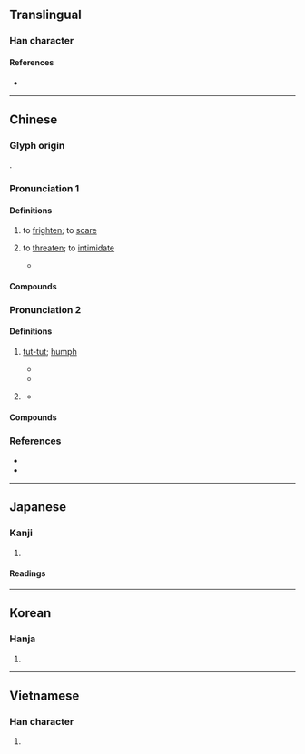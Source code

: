 {{also|吓}}
{{character info}}
==Translingual==

===Han character===
{{Han char|rn=30|rad=口|as=14|sn=17|four=64031|canj=RGCC|ids=⿰口赫,⿰哧赤}}

====References====
* {{Han ref|kx=0211.370|dkj=04459|dj=0434.290|hdz=10695.100|uh=5687|ud=22151|bh=C07E|bd=49278}}

----

==Chinese==
{{zh-forms|s=吓|alt=哧,𠵢}}

===Glyph origin===
{{Han etym}}
{{Han compound|口|赫|ls=psc|c1=s|c2=p}}.

===Pronunciation 1===
{{zh-pron
|m=xià,hè
|m_note=xià - vernacular; hè - literary (stronger connotation of “to intimidate” than “to scare”)
|m-s=
|c=haak3
|c-t=
|g=
|h=gd=hag5
|j=
|mb=hiă
|md=hiáh/háik
|md_note=hiáh - vernacular; háik - literary
|mn=qz,xm:hà/qz:hiak/tw,xm,zz:hek/qz,tw,xm:heh/zz:heeh/hiahⁿ/twv:hat/twv:hehⁿ
|mn_note=hà/hiak/hek - literary; heh/heeh/hehⁿ/hiahⁿ - vernacular
|mn-t=hêh4
|w=4haq
|x=
|mc=y
|oc=y
|cat=v
}}

====Definitions====
{{zh-hanzi}}

# to [[frighten]]; to [[scare]]
#: {{zh-x|驚嚇|to frighten}}
#: {{zh-x|嚇 死 寶寶{bao} 了！|(You) '''scared''' me! [Internet slang, usually by females]}}
#: {{zh-x|我 被 這 情景 嚇 到 了。|I was '''frightened''' by the sight.}}
#: {{zh-x|她 咳嗽 的 聲音 很 大，嚇 了 我 一 跳。|Her huge cough startled me.}}
# {{zh-no-solo}} to [[threaten]]; to [[intimidate]]
#: {{zh-x|恫嚇{hè}|to intimidate}}
#* {{zh-x|今 子 欲 以 子 之 ^梁 ^國 而 嚇{hè} 我 邪？|Do you wish now, in your possession of the kingdom of Liang, to '''frighten''' me with a similar scream?' (transl. James Legge) |ref=Zhuangzi}}

====Compounds====
{{zh-der|fold=1|哄嚇騙詐|嚇一跳|嚇住|嚇呆|嚇唬|嚇壞|嚇怕|嚇昏|嚇死|嚇眉唬眼|嚇詐|嚇跑|嚇阻|威嚇|恐嚇|恐嚇罪|恫嚇|瞞神嚇鬼|虎嚇|虛聲恫嚇|諕嚇|鎮嚇|震嚇|驚嚇|鴟嚇}}

===Pronunciation 2===
{{zh-pron
|m=hè
|c=haak1
|mn=qz:hiak/xm,zz:hek/qz,xm,zz:hiahⁿ/xm,zz:heh
|mn_note=hiak/hek - literary; hiahⁿ/heh - vernacular
|mc=2
|oc=1,2
|cat=intj
}}

====Definitions====
{{zh-hanzi}}

# {{n-g|Used to express disapproval or resentment:}} [[tut-tut]]; [[humph]]
#: {{zh-x|嚇{hè}，豈有此理！|'''Tut-tut'''! Absurd!}}
#* {{zh-x|於是 鴟 得 腐 鼠，鵷鶵{chú} 過 之，仰 而 視 之 曰：「嚇{hè}！」|ref=Zhuangzi}}
#* {{zh-x|嚇{hè}，什麼 都 瞞 不 過 我。|ref='''1921''' January, {{w|Lu Xun}}, {{w2|zh|s:故鄉|故鄉|pref=《|suf=》}}}}
# {{n-g|Used to express astonishment.}}
#: {{zh-x|嚇{hè}，這 是 怎麽 搞 的！|'''Damn'''! How has this happened?}}
#* {{zh-x|嚇{hè}，你 看，這 多麽 好 打算？|ref='''1924''', {{w|Lu Xun}}, {{w2|zh|s:祝福|祝福|pref=《|suf=》}}}}

====Compounds====
{{zh-der|fold=1|嚇嚇}}<!--is this correct?-->

===References===
* {{R:twedu|A00706}}
* {{R:yue:Hanzi}}

{{zh-cat|Elementary}}

----

==Japanese==

===Kanji===
{{ja-kanji|grade=c|rs=口14}}

# {{rfdef|ja|sort=口14}}

====Readings====
{{ja-readings
|goon=きゃく
|kanon=かく
|kun=おど-す
}}

----

==Korean==

===Hanja===
{{ko-hanja|hangeul=[[하]], [[혁]]|rv=ha, hyeok|mr=ha, hyŏk}}

# {{rfdef|ko|sort=口14}}

----

==Vietnamese==

===Han character===
{{vi-readings|reading=hách, hạ|rs=口14}}

# {{rfdef|vi}}